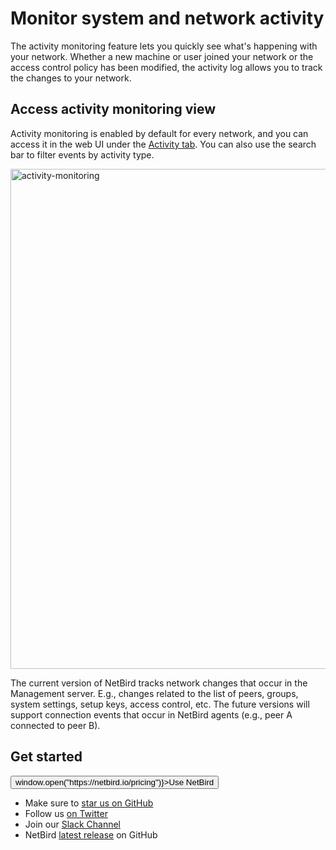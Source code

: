 
# Monitor system and network activity

The activity monitoring feature lets you quickly see what's happening with your network.
Whether a new machine or user joined your network or the access control policy has been modified, the activity log allows you to track the changes to your network.

## Access activity monitoring view

Activity monitoring is enabled by default for every network, and you can access it in the web UI under the [Activity tab](https://app.netbird.io/activity).
You can also use the search bar to filter events by activity type.

<p>
    <img src="/docs-static/img/how-to-guides/activity-monitoring.png" alt="activity-monitoring" width="800" className="imagewrapper"/>
</p>

<Note>
    The current version of NetBird tracks network changes that occur in the Management server. E.g., changes related to the list of peers, groups, system settings, setup keys, access control, etc.
    The future versions will support connection events that occur in NetBird agents (e.g., peer A connected to peer B).
</Note>

## Get started
<p float="center" >
    <Button name="button" className="button-5" onClick={() => window.open("https://netbird.io/pricing")}>Use NetBird</Button>
</p>

- Make sure to [star us on GitHub](https://github.com/netbirdio/netbird)
- Follow us [on Twitter](https://twitter.com/netbird)
- Join our [Slack Channel](https://join.slack.com/t/netbirdio/shared_invite/zt-vrahf41g-ik1v7fV8du6t0RwxSrJ96A)
- NetBird [latest release](https://github.com/netbirdio/netbird/releases) on GitHub
